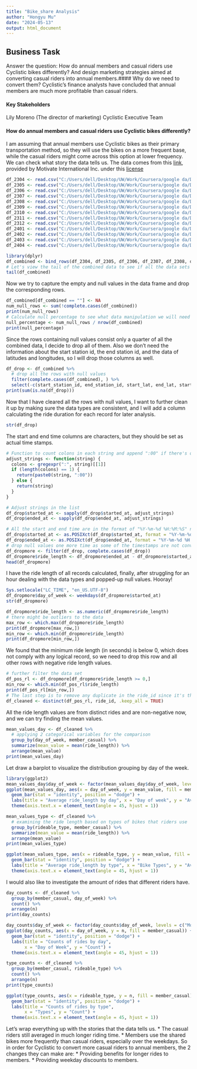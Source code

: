 ---
title: "Bike_share Analysis"
author: "Hongyu Mu"
date: "2024-05-13"
output: html_document
---

## Business Task
Answer the question: How do annual members and casual riders use Cyclistic bikes differently?
And design marketing strategies aimed at converting casual riders into annual members.#### Why do we need to convert them?
Cyclistic’s finance analysts have concluded that annual members are much more profitable than casual riders.

#### Key Stakeholders
Lily Moreno (The director of marketing)
Cyclistic Executive Team

#### How do annual members and casual riders use Cyclistic bikes differently?
I am assuming that annual members use Cyclistic bikes as their primary transportation method, so they will use the bikes on a more frequent base, while the casual riders might come across this option at lower frequency. We can check what story the data tells us. The data comes from this [link](https://divvy-tripdata.s3.amazonaws.com/index.html), provided by Motivate International Inc. under this [license](https://divvybikes.com/data-license-agreement)

```{r}
df_2304 <- read.csv("C:/Users/dell/Desktop/UW/Work/Coursera/google da/Divvy tripdata/202304-202404 dataset/202304-divvy-tripdata.csv")
df_2305 <- read.csv("C:/Users/dell/Desktop/UW/Work/Coursera/google da/Divvy tripdata/202304-202404 dataset/202305-divvy-tripdata.csv")
df_2306 <- read.csv("C:/Users/dell/Desktop/UW/Work/Coursera/google da/Divvy tripdata/202304-202404 dataset/202306-divvy-tripdata.csv")
df_2307 <- read.csv("C:/Users/dell/Desktop/UW/Work/Coursera/google da/Divvy tripdata/202304-202404 dataset/202307-divvy-tripdata.csv")
df_2308 <- read.csv("C:/Users/dell/Desktop/UW/Work/Coursera/google da/Divvy tripdata/202304-202404 dataset/202308-divvy-tripdata.csv")
df_2309 <- read.csv("C:/Users/dell/Desktop/UW/Work/Coursera/google da/Divvy tripdata/202304-202404 dataset/202309-divvy-tripdata.csv")
df_2310 <- read.csv("C:/Users/dell/Desktop/UW/Work/Coursera/google da/Divvy tripdata/202304-202404 dataset/202310-divvy-tripdata.csv")
df_2311 <- read.csv("C:/Users/dell/Desktop/UW/Work/Coursera/google da/Divvy tripdata/202304-202404 dataset/202311-divvy-tripdata.csv")
df_2312 <- read.csv("C:/Users/dell/Desktop/UW/Work/Coursera/google da/Divvy tripdata/202304-202404 dataset/202312-divvy-tripdata.csv")
df_2401 <- read.csv("C:/Users/dell/Desktop/UW/Work/Coursera/google da/Divvy tripdata/202304-202404 dataset/202401-divvy-tripdata.csv")
df_2402 <- read.csv("C:/Users/dell/Desktop/UW/Work/Coursera/google da/Divvy tripdata/202304-202404 dataset/202402-divvy-tripdata.csv")
df_2403 <- read.csv("C:/Users/dell/Desktop/UW/Work/Coursera/google da/Divvy tripdata/202304-202404 dataset/202403-divvy-tripdata.csv")
df_2404 <- read.csv("C:/Users/dell/Desktop/UW/Work/Coursera/google da/Divvy tripdata/202304-202404 dataset/202404-divvy-tripdata.csv")
```
```{r}
library(dplyr)
df_combined <- bind_rows(df_2304, df_2305, df_2306, df_2307, df_2308, df_2309, df_2310, df_2311, df_2312, df_2401, df_2402, df_2403, df_2404)
# Let's view the tail of the combined data to see if all the data sets have been successfully appended by row.
tail(df_combined)
```
Now we try to capture the empty and null values in the data frame and drop the corresponding rows.
```{r}
df_combined[df_combined == ""] <- NA
num_null_rows <- sum(!complete.cases(df_combined))
print(num_null_rows)
# Calculate null percentage to see what data manipulation we will need
null_percentage <- num_null_rows / nrow(df_combined)
print(null_percentage)
```
Since the rows containing null values consist only a quarter of all the combined data, I decide to drop all of them. Also we don't need the information about the start station id, the end station id, and the data of latitudes and longitudes, so I will drop those columns as well.
```{r}
df_drop <- df_combined %>% 
  # drop all the rows with null values
  filter(complete.cases(df_combined), ) %>% 
  select(-c(start_station_id, end_station_id, start_lat, end_lat, start_lng, end_lng))
print(sum(is.na(df_drop)))
```
Now that I have cleared all the rows with null values, I want to further clean it up by making sure the data types are consistent, and I will add a column calculating the ride duration for each record for later analysis.
```{r}
str(df_drop)
```
The start and end time columns are characters, but they should be set as actual time stamps.
```{r}
# Function to count colons in each string and append ":00" if there's only one colon
adjust_strings <- function(string) {
  colons <- gregexpr(":", string)[[1]]
  if (length(colons) == 1) {
    return(paste0(string, ":00"))
  } else {
    return(string)
  }
}

# Adjust strings in the list
df_drop$started_at <- sapply(df_drop$started_at, adjust_strings)
df_drop$ended_at <- sapply(df_drop$ended_at, adjust_strings)

# All the start and end time are in the format of "%Y-%m-%d %H:%M:%S" now, and I can therefore convert them all to datetime objects
df_drop$started_at <- as.POSIXct(df_drop$started_at, format = "%Y-%m-%d %H:%M:%S", tz = "UTC")
df_drop$ended_at <- as.POSIXct(df_drop$ended_at, format = "%Y-%m-%d %H:%M:%S", tz = "UTC")
# drop null values one more time as some of the timestamps are not converted and resulted in NA cells
df_dropmore <- filter(df_drop, complete.cases(df_drop))
df_dropmore$ride_length <- df_dropmore$ended_at - df_dropmore$started_at
head(df_dropmore)
```
I have the ride length of all records calculated, finally, after struggling for an hour dealing with the data types and popped-up null values. Hooray!
```{r}
Sys.setlocale("LC_TIME", "en_US.UTF-8")
df_dropmore$day_of_week <- weekdays(df_dropmore$started_at)
str(df_dropmore)
```
```{r}
df_dropmore$ride_length <- as.numeric(df_dropmore$ride_length)
# there might be outliers to the data
max_row <- which.max(df_dropmore$ride_length)
print(df_dropmore[max_row,])
min_row <- which.min(df_dropmore$ride_length)
print(df_dropmore[min_row,])
```
We found that the minimum ride length (in seconds) is below 0, which does not comply with any logical record, so we need to drop this row and all other rows with negative ride length values.
```{r}
# further filter the data set
df_pos_rl <- df_dropmore[df_dropmore$ride_length >= 0,]
min_row <- which.min(df_pos_rl$ride_length)
print(df_pos_rl[min_row,])
# The last step is to remove any duplicate in the ride_id since it's the unique key
df_cleaned <- distinct(df_pos_rl, ride_id, .keep_all = TRUE)
```
All the ride length values are from distinct rides and are non-negative now, and we can try finding the mean values.
```{r}
mean_values_day <- df_cleaned %>%
  # applying 2 categorical variables for the comparison
  group_by(day_of_week, member_casual) %>%
  summarize(mean_value = mean(ride_length)) %>% 
  arrange(mean_value)
print(mean_values_day)
```
Let draw a barplot to visualize the distribution grouping by day of the week.
```{r}
library(ggplot2)
mean_values_day$day_of_week <- factor(mean_values_day$day_of_week, levels = c("Monday", "Tuesday", "Wednesday", "Thursday", "Friday", "Saturday", "Sunday"))
ggplot(mean_values_day, aes(x = day_of_week, y = mean_value, fill = member_casual)) +
  geom_bar(stat = "identity", position = "dodge") +
  labs(title = "Average ride_length by day", x = "Day of week", y = "Average") +
  theme(axis.text.x = element_text(angle = 45, hjust = 1))
```
```{r}
mean_values_type <- df_cleaned %>%
  # examining the ride length based on types of bikes that riders use
  group_by(rideable_type, member_casual) %>%
  summarize(mean_value = mean(ride_length)) %>% 
  arrange(mean_value)
print(mean_values_type)
```
```{r}
ggplot(mean_values_type, aes(x = rideable_type, y = mean_value, fill = member_casual)) +
  geom_bar(stat = "identity", position = "dodge") +
  labs(title = "Average ride_length by type", x = "Bike Types", y = "Average") +
  theme(axis.text.x = element_text(angle = 45, hjust = 1))
```
I would also like to investigate the amount of rides that different riders have.
```{r}
day_counts <- df_cleaned %>%
  group_by(member_casual, day_of_week) %>%
  count() %>% 
  arrange(n)
print(day_counts)
```
```{r}
day_counts$day_of_week <- factor(day_counts$day_of_week, levels = c("Monday", "Tuesday", "Wednesday", "Thursday", "Friday", "Saturday", "Sunday"))
ggplot(day_counts, aes(x = day_of_week, y = n, fill = member_casual)) +
  geom_bar(stat = "identity", position = "dodge") +
  labs(title = "Counts of rides by day",
       x = "Day of Week", y = "Count") +
  theme(axis.text.x = element_text(angle = 45, hjust = 1))
```

```{r}
type_counts <- df_cleaned %>%
  group_by(member_casual, rideable_type) %>%
  count() %>% 
  arrange(n)
print(type_counts)
```

```{r}
ggplot(type_counts, aes(x = rideable_type, y = n, fill = member_casual)) +
  geom_bar(stat = "identity", position = "dodge") +
  labs(title = "Counts of rides by type",
       x = "Types", y = "Count") +
  theme(axis.text.x = element_text(angle = 45, hjust = 1))
```
Let's wrap everything up with the stories that the data tells us. 
* The casual riders still averaged in much longer riding time. 
* Members use the shared bikes more frequently than casual riders, especially over the weekdays.
So in order for Cyclistic to convert more casual riders to annual members, the 2 changes they can make are:
* Providing benefits for longer rides to members.
* Providing weekday discounts to members.
